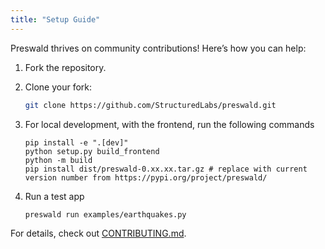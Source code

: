 ```yaml
---
title: "Setup Guide"
---
```


Preswald thrives on community contributions! Here’s how you can help:

1. Fork the repository.
2. Clone your fork:
   ```bash
   git clone https://github.com/StructuredLabs/preswald.git
   ```
3. For local development, with the frontend, run the following commands

   ```
   pip install -e ".[dev]"
   python setup.py build_frontend
   python -m build
   pip install dist/preswald-0.xx.xx.tar.gz # replace with current version number from https://pypi.org/project/preswald/
   ```

4. Run a test app
   ```
   preswald run examples/earthquakes.py
   ```

For details, check out [CONTRIBUTING.md](https://github.com/StructuredLabs/preswald/blob/main/CONTRIBUTING.md).
